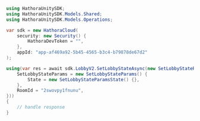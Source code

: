 ```csharp SetLobbyState.cs
using HathoraUnitySDK;
using HathoraUnitySDK.Models.Shared;
using HathoraUnitySDK.Models.Operations;

var sdk = new HathoraCloud(
    security: new Security() {
        HathoraDevToken = "",
    },
    appId: "app-af469a92-5b45-4565-b3c4-b79878de67d2"
);

using(var res = await sdk.LobbyV2.SetLobbyStateAsync(new SetLobbyStateRequest() {
    SetLobbyStateParams = new SetLobbyStateParams() {
        State = new SetLobbyStateParamsState() {},
    },
    RoomId = "2swovpy1fnunu",
}))
{
    // handle response
}
```
